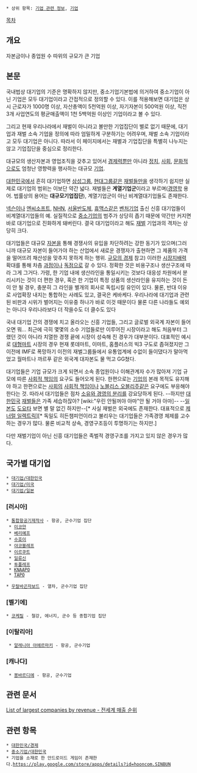  * 상위 항목: [[기업 관련 정보]], [[기업]]

[[목차]]
== 개요 ==
{{{+1 大企業 / Big Business }}}
자본금이나 종업원 수 따위의 규모가 큰 기업

== 본문 ==
국내법상 대기업의 기준은 명확하지 않지만, 중소기업기본법에 의거하여 중소기업이 아닌 기업은 모두 대기업이라고 간접적으로 정의할 수 있다. 이를 적용해보면 대기업은 상시 근로자가 1000명 이상, 자산총액이 5천억원 이상, 자기자본이 500억원 이상, 직전 3개 사업연도의 평균매출액이 1천 5백억원 이상인 기업이라고 볼 수 있다.

그리고 현재 우리나라에서 재벌이 아니라고 볼만한 기업집단이 별로 없기 때문에, 대기업과 재벌 소속 기업을 정의에 따라 엄밀하게 구분하기는 어려우며, 재벌 소속 기업이라고 모두 대기업은 아니다. 따라서 이 페이지에서는 재벌과 기업집단을 특별히 나누지는 않고 기업집단을 중심으로 정리한다.

대규모의 생산자본과 영업조직을 갖추고 있어서 [[경제]]력뿐만 아니라 [[정치]], [[사회]], [[문화]]적으로도 엄청난 영향력을 행사하는 대규모 [[기업]].

[[대한민국]]에서 흔히 대기업하면 [[삼성그룹]], [[현대그룹]]같은 [[재벌]]들만을 생각하기 쉽지만 실제로 대기업의 범위는 이보단 약간 넓다. 재벌들은 '''계열기업군'''이라고 부르며([[경영학]] 용어. 법률상의 용어는 '''대규모기업집단'''), 계열기업군이 아닌 비계열대기업들도 존재한다.

[[넥슨]]이나 [[엔씨소프트]], [[NHN]], [[서울반도체]], [[휴맥스]]같은 [[벤처기업]] 출신 신흥 대기업들이 비계열대기업들의 예. 실질적으로 [[중소기업]]의 범주가 상당히 좁기 때문에 약간만 커지면 바로 대기업으로 진화하게 돼버린다. 결국 대기업이라고 해도 [[재벌]] 기업과의 격차는 상당히 크다.

대기업들은 대규모 [[자본]]을 통해 경쟁사의 유입을 차단하려는 강한 동기가 있으며(그러니까 대규모 자본이 들어가야 하는 산업에서 새로운 경쟁자가 출현하면 그 제품의 가격을 떨어뜨려 채산성을 맞추지 못하게 하는 행위. [[규모의 경제]] 참고) 이러한 [[시장지배력]] 확대를 통해 차츰 [[과점]]이나 [[독점]]으로 갈 수 있다. 정확한 것은 비용구조나 생산구조에 따라 그게 그거다. 가령, 한 기업 내에 생산라인을 통일시키는 것보다 대응성 차원에서 분리시키는 것이 더 편한 경우, 혹은 한 기업이 특정 상품의 생산라인을 유지하는 것이 돈이 안 될 경우, 충분히 그 라인을 별개의 회사로 독립시킬 유인이 있다. 물론, 반대 이유로 사업확장 내지는 통합하는 사례도 있고, 결국은 케바케다.
우리나라에 대기업과 관련된 비판과 시위가 벌어지는 이유중 하나가 바로 이것 때문이다
물론 다른 나라들도 예외는 아니다 우리나라보다 더 작을수도 더 클수도 있다

국내 대기업 간의 경쟁에 치고 올라오는 신흥 기업들, 그리고 글로벌 외국계 자본이 들어오면 뭐... 최근에 극히 몇몇의 소수 기업들로만 이루어진 시장이라고 해도 처음부터 그랬던 것이 아니라 치열한 경쟁 끝에 시장이 성숙해 진 경우가 대부분이다. 대표적인 예시로 [[대형마트]] 시장의 경우 현재 롯데마트, 이마트, 홈플러스의 빅3 구도로 좁혀졌지만 그 이전에 IMF로 폭망하기 이전의 재벌그룹들에서 유통업계에 수없이 들이댔다가 말아먹었고 월마트나 까르푸 같은 외국계 대자본도 물 먹고 GG쳤다.

대기업들은 기업 규모가 크게 되면서 소속 종업원이나 이해관계자 수가 많아져 기업 규모에 따른 [[사회적 책임]]의 요구도 들어오게 된다. 한편으로는 [[기업]]의 본래  목적도 유지해야 하고 한편으로는 [[사회]]의 [[사회적 책임]]이나 [[노블리스 오블리주]]같은 요구에도 부응해야 한다는 것. 따라서 대기업들은 점차 [[소유와 경영의 분리]]를 강요당하게 된다. --하지만 [[대한민국]] [[재벌]]들은 가족 세습하잖아? [wiki:"우린 안될꺼야 아마"안 될 거야 아마]-- --[[일본]]도 [[도요타]] 보면 별 말 없긴 하지만--[* 사실 재벌은 외국에도 존재한다. 대표적으로 [[제너럴 일렉트릭]]][* 독일도 히든챔피언이라고 불리우는 대기업들은 가족경영 체제를 고수하는 경우가 많다. 물론 비교적 상속, 경영구조등이 투명하기는 하지만.]

다만 재벌기업이 아닌 신흥 대기업들은 족벌적 경영구조를 가지고 있지 않은 경우가 많다.

== 국가별 대기업 ==
 * [[대기업/대한민국]]
 * [[대기업/미국]]
 * [[대기업/일본]]

=== [러시아] ===
 * [[통합항공기제작사]] - 항공, 군수기업 집단
  * [[미코얀]]
  * [[베리예프]]
  * [[수호이]]
  * [[야코블레프]]
  * [[이르쿠트]]
  * [[일류신]]
  * [[투폴레프]]
  * [[KNAAPO]]
  * [[TAPO]]

 * [[우랄바곤자보드]] - 열차, 군수기업 집단

=== [벨기에] ===
 * [[코케릴]] - 철강, 에너지, 군수 등 종합기업 집단

=== [이탈리아] ===
  * [[알레니아 아에르마키]] - 항공, 군수기업

=== [캐나다] ===
  * [[봉바르디에]] - 항공, 군수기업

== 관련 문서 ==
[http://en.wikipedia.org/wiki/List_of_largest_companies_by_revenue List of largest companies by revenue - 전세계 매출 순위]

== 관련 항목 ==
 * [[대한민국/경제]]
 * [[중소기업/대한민국]]  
 * 기업을 소재로 한 안드로이드 게임이 존재한다.[[https://play.google.com/store/apps/details?id=hooncom.SINBUN]]  
